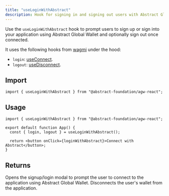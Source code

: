 ```yaml
---
title: "useLoginWithAbstract"
description: Hook for signing in and signing out users with Abstract Global Wallet.
---
```


Use the `useLoginWithAbstract` hook to prompt users to sign up or sign into your application using Abstract Global Wallet
and optionally sign out once connected.

It uses the following hooks from [wagmi](https://wagmi.sh/) under the hood:

- `login`: [useConnect](https://wagmi.sh/react/api/hooks/useConnect).
- `logout`: [useDisconnect](https://wagmi.sh/react/api/hooks/useDisconnect).

## Import

```tsx
import { useLoginWithAbstract } from "@abstract-foundation/agw-react";
```

## Usage

```tsx
import { useLoginWithAbstract } from "@abstract-foundation/agw-react";

export default function App() {
  const { login, logout } = useLoginWithAbstract();

  return <button onClick={loginWithAbstract}>Connect with Abstract</button>;
}
```

## Returns

<ResponseField name="login" type="function">
  Opens the signup/login modal to prompt the user to connect to the application
  using Abstract Global Wallet.
</ResponseField>

<ResponseField name="logout" type="function">
  Disconnects the user's wallet from the application.
</ResponseField>
